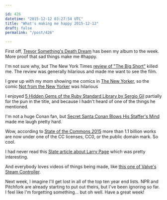 ```yaml
---

id: 426
datetime: "2015-12-12 03:27:54 UTC"
title: "What's making me happy 2015-12-12"
draft: false
permalink: "/post/426"

---
```


First off, [Trevor Something's Death Dream](https://trevorsomething.bandcamp.com/album/death-dream) has been my album to the week. More proof that sad things make me #happy.

I'm not sure why, but  The New York Times [review of "The Big Short"](http://www.nytimes.com/2015/12/11/movies/review-in-the-big-short-economic-collapse-for-fun-and-profit.html) killed me. The review was generally hilarious and made me want to see the film.

I grew up with my mom showing me comics in [The New Yorker](https://en.wikipedia.org/wiki/The_New_Yorker), so the comic [Not from the New Yorker](https://thenib.com/not-from-the-new-yorker-28f533a36895) was hilarious

I enjoyed [5 Hidden Gems of the Ruby Standard Library by Sergio Gil](https://www.youtube.com/watch?v=eL-zPihYWBc&feature=youtu.be) partially for the pun in the title, and because I hadn't heard of one of the things he mentioned.

I'm not a huge Conan fan, but [Secret Santa Conan Blows His Staffer's Mind](https://www.youtube.com/watch?v=PBeakKeMWRY&feature=youtu.be) made me laugh pretty hard.

Wow, according to [State of the Commons 2015](https://stateof.creativecommons.org/2015/) more than 1.1 billion works are now under one of the CC licenses, CC0, or the public domain mark. So cool. 

I had never read this [Slate article about Larry Page](http://www.slate.com/blogs/business_insider/2014/04/25/google_s_larry_page_the_co_founder_s_untold_story.html) which was pretty interesting.

And everybody loves videos of things being made, like [this one of Valve's Steam Controller](https://www.youtube.com/watch?v=uCgnWqoP4MM).

Next week, I imagine I'll get lost in all of the top ten year end lists. NPR and Pitchfork are already starting to put out theirs, but I've been ignoring so far. I feel like I'm forgetting something... but oh well. Have a great week!

